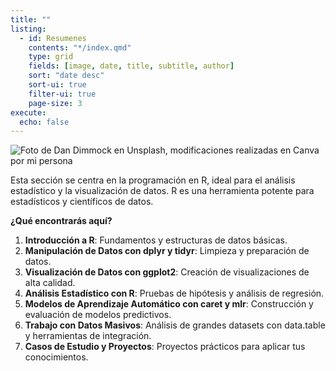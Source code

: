 ```yaml
---
title: ""
listing:
  - id: Resumenes
    contents: "*/index.qmd"
    type: grid
    fields: [image, date, title, subtitle, author]
    sort: "date desc"
    sort-ui: true
    filter-ui: true
    page-size: 3
execute:
  echo: false
---
```


<img src="5.png" alt="Foto de Dan Dimmock en Unsplash, modificaciones realizadas en Canva por mi persona" style="max-width:100%;height:auto;">

Esta sección se centra en la programación en R, ideal para el análisis estadístico y la visualización de datos. R es una herramienta potente para estadísticos y científicos de datos.

**¿Qué encontrarás aquí?**

1. **Introducción a R**: Fundamentos y estructuras de datos básicas.
2. **Manipulación de Datos con dplyr y tidyr**: Limpieza y preparación de datos.
3. **Visualización de Datos con ggplot2**: Creación de visualizaciones de alta calidad.
4. **Análisis Estadístico con R**: Pruebas de hipótesis y análisis de regresión.
5. **Modelos de Aprendizaje Automático con caret y mlr**: Construcción y evaluación de modelos predictivos.
6. **Trabajo con Datos Masivos**: Análisis de grandes datasets con data.table y herramientas de integración.
7. **Casos de Estudio y Proyectos**: Proyectos prácticos para aplicar tus conocimientos.
